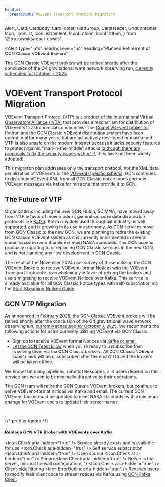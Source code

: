 ```yaml
---
handle:
  breadcrumb: VOEvent Transport Protocol Migration
---
```


  Alert,
  Card,
  CardBody,
  CardFooter,
  CardGroup,
  CardHeader,
  GridContainer,
  Icon,
  IconList,
  IconListContent,
  IconListIcon,
  IconListItem,
} from '@trussworks/react-uswds'

<Alert
  type="info"
  headingLevel="h4"
  heading="Planned Retirement of GCN Classic VOEvent Brokers"
>
  The [GCN Classic VOEvent brokers](https://gcn.gsfc.nasa.gov/voevent.html) will
  be retired shortly after the conclusion of the O4 gravitational wave network
  observing run, [currently scheduled for October 7,
  2025](https://observing.docs.ligo.org/plan/).
</Alert>

# VOEvent Transport Protocol Migration

VOEvent Transport Protocol (VTP) is a product of the [International Virtual Observatory Alliance (IVOA)](https://www.ivoa.net) that provides a mechanism for distribution of VOEvents to astronomical communities. The [Comet VOEvent broker for Python](https://comet.transientskp.org/en/latest/) and the [GCN Classic VOEvent distribution system](https://gcn.gsfc.nasa.gov/voevent.html) have been operational for many years, but are not actively developed or maintained. VTP is also unsafe on the modern Internet because it lacks security features to protect against "man-in-the-middle" attacks ([although there are proposals to fix the security issues with VTP](https://comet.transientskp.org/en/stable/appendix/VOEvent-OpenPGP.html), they have not been widely adopted).

This migration plan addresses only the transport protocol, not the XML data serialization of VOEvents or the [VOEvent-specific schema](https://wiki.ivoa.net/internal/IVOA/IvoaVOEvent/voevent_v2.html). GCN continues to distribute VOEvent XML from all GCN Classic notice types and new VOEvent messages via Kafka for missions that provide it to GCN.

## The Future of VTP

Organizations including the new GCN, Rubin, SCiMMA, have moved away from VTP in favor of more modern, general-purpose data distribution protocols like [Kafka](client). Kafka is widely used throughout industry, is well supported, and is growing in its use in astronomy. As GCN services move from GCN Classic to the new GCN, we are planning to retire the existing GCN Classic VOEvent system as it is currently implemented in several cloud-based servers that do not meet NASA standards. The GCN team is gradually migrating to or replacing GCN Classic services in the new GCN, and is not planning any new development in GCN Classic.

The result of the November 2024 user survey of those utilizing the GCN VOEvent Brokers to receive VOEvent-format Notices with the VOEvent Transport Protocol is overwhelmingly in favor of retiring the brokers and users migrating to receive VOEvent Notices over Kafka. This service is already available for all GCN Classic Notice types with self-subscription via the [Start Streaming Notices Guide](/quickstart).

## GCN VTP Migration

[As announced in February 2025](/news#planned-retirement-of-gcn-classic-voevent-brokers), the [GCN Classic VOEvent brokers](https://gcn.gsfc.nasa.gov/voevent.html) will be retired shortly after the conclusion of the O4 gravitational wave network observing run, [currently scheduled for October 7, 2025](https://observing.docs.ligo.org/plan/). We recommend the following actions for users currently utilizing VOEvent via GCN Classic.

- Sign up to receive VOEvent format Notices via [Kafka or email](/docs/notices/consuming)
- [Let the GCN Team know](/contact) when you're ready to unsubscribe from receiving them via the GCN Classic brokers. All GCN Classic VOEvent subscribers will be unsubscribed after the end of O4 and the brokers will be taken offline.

We know that many pipelines, robotic telescopes, and users depend on this service and we aim to be minimally disruptive to their operations.

The GCN team will retire the GCN Classic VOEvent brokers, but continue to serve VOEvent-format notices via Kafka and email. The current GCN VOEvent broker must be updated to meet NASA standards, with a minimum change for VOEvent users to update their server names.

<br />

{/* prettier-ignore */}
<CardGroup>
  <Card headerFirst>
    <CardHeader className="bg-base-lighter usa-card">
      <h4 className="usa-card__heading">Replace GCN VTP Broker with VOEvents over Kafka</h4>
    </CardHeader>
    <CardBody>
      <IconList>
        <IconListItem>
          <IconListIcon className="text-green">
            <Icon.Check aria-hidden="true" />
          </IconListIcon>
          <IconListContent>
            Service already exists and is available for use
          </IconListContent>
        </IconListItem>
        <IconListItem>
          <IconListIcon className="text-green">
            <Icon.Check aria-hidden="true" />
          </IconListIcon>
          <IconListContent>Self service subscription</IconListContent>
        </IconListItem>
        <IconListItem>
          <IconListIcon className="text-green">
            <Icon.Check aria-hidden="true" />
          </IconListIcon>
          <IconListContent>Open source</IconListContent>
        </IconListItem>
        <IconListItem>
          <IconListIcon className="text-green">
            <Icon.Check aria-hidden="true" />
          </IconListIcon>
          <IconListContent>Secure</IconListContent>
        </IconListItem>
        <IconListItem>
          <IconListIcon className="text-green">
            <Icon.Check aria-hidden="true" />
          </IconListIcon>
          <IconListContent>
            Broker is the server, minimal firewall configuration{' '}
          </IconListContent>
        </IconListItem>
        <IconListItem>
          <IconListIcon className="text-green">
            <Icon.Check aria-hidden="true" />
          </IconListIcon>
          <IconListContent>Client-side filtering</IconListContent>
        </IconListItem>
        <IconListItem>
          <IconListIcon className="text-orange">
            <Icon.ErrorOutline aria-hidden="true" />
          </IconListIcon>
          <IconListContent>
            Requires users to modify their client code to stream notices via
            Kafka using [GCN Kafka Client](client)
          </IconListContent>
        </IconListItem>
      </IconList>
    </CardBody>
  </Card>
</CardGroup>

